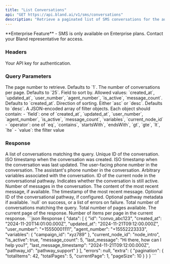 ```yaml
---
title: "List Conversations"
api: "GET https://api.bland.ai/v1/sms/conversations"
description: "Retrieve a paginated list of SMS conversations for the authenticated user, with filtering, sorting, and metadata."
---
```


<Info>
  **Enterprise Feature** - SMS is only available on Enterprise plans. Contact your Bland representative for access.
</Info>

### Headers

<ParamField header="authorization" type="string" required>
  Your API key for authentication.
</ParamField>

### Query Parameters

<ParamField query="page" type="number" required={false}>
  The page number to retrieve. Defaults to `1`.
</ParamField>

<ParamField query="pageSize" type="number" required={false}>
  The number of conversations per page. Defaults to `25`.
</ParamField>

<ParamField query="sortBy" type="string" required={false}>
  Field to sort by. Allowed values: `created_at`, `updated_at`, `user_number`, `agent_number`, `is_active`, `message_count`. Defaults to `created_at`.
</ParamField>

<ParamField query="sortDir" type="string" required={false}>
  Direction of sorting. Either `asc` or `desc`. Defaults to `desc`.
</ParamField>

<ParamField query="filters" type="object[]" required={false}>
  A JSON-encoded array of filter objects. Each object should contain:
  - `field`: one of `created_at`, `updated_at`, `user_number`, `agent_number`, `is_active`, `message_count`, `variables`, `current_node_id`
  - `operator`: one of `eq`, `contains`, `startsWith`, `endsWith`, `gt`, `gte`, `lt`, `lte`
  - `value`: the filter value
</ParamField>

### Response

<ResponseField name="data" type="array">
  A list of conversations matching the query.
</ResponseField>

<ResponseField name="data[].id" type="string">
  Unique ID of the conversation.
</ResponseField>

<ResponseField name="data[].created_at" type="string">
  ISO timestamp when the conversation was created.
</ResponseField>

<ResponseField name="data[].updated_at" type="string">
  ISO timestamp when the conversation was last updated.
</ResponseField>

<ResponseField name="data[].user_number" type="string">
  The user-facing phone number in the conversation.
</ResponseField>

<ResponseField name="data[].agent_number" type="string">
  The assistant's phone number in the conversation.
</ResponseField>

<ResponseField name="data[].variables" type="object">
  Arbitrary variables associated with the conversation.
</ResponseField>

<ResponseField name="data[].current_node_id" type="string">
  ID of the current node in the conversational pathway.
</ResponseField>

<ResponseField name="data[].is_active" type="boolean">
  Indicates whether the conversation is still active.
</ResponseField>

<ResponseField name="data[].message_count" type="number">
  Number of messages in the conversation.
</ResponseField>

<ResponseField name="data[].last_message" type="string|null">
  The content of the most recent message, if available.
</ResponseField>

<ResponseField name="data[].last_message_timestamp" type="string|null">
  The timestamp of the most recent message.
</ResponseField>

<ResponseField name="data[].pathway_id" type="string" required={false}>
  Optional ID of the conversational pathway, if configured.
</ResponseField>

<ResponseField name="data[].convo_pathways" type="object" required={false}>
  Optional pathway metadata if available.
</ResponseField>

<ResponseField name="errors" type="null|array">
  `null` on success, or a list of errors on failure.
</ResponseField>

<ResponseField name="extra.pagination.totalItems" type="number">
  Total number of conversations matching the query.
</ResponseField>

<ResponseField name="extra.pagination.totalPages" type="number">
  Total number of pages available.
</ResponseField>

<ResponseField name="extra.pagination.currentPage" type="number">
  The current page of the response.
</ResponseField>

<ResponseField name="extra.pagination.pageSize" type="number">
  Number of items per page in the current response.
</ResponseField>


<ResponseExample>
```json Response
{
  "data": [
    {
      "id": "convo_abc123",
      "created_at": "2024-11-20T14:01:00.000Z",
      "updated_at": "2024-11-21T09:12:00.000Z",
      "user_number": "+15550001111",
      "agent_number": "+15552223333",
      "variables": { "campaign_id": "xyz789" },
      "current_node_id": "node_intro",
      "is_active": true,
      "message_count": 5,
      "last_message": "Hi there, how can I help you?",
      "last_message_timestamp": "2024-11-21T09:12:00.000Z",
      "pathway_id": "pathway_support"
    }
  ],
  "errors": null,
  "extra": {
    "pagination": {
      "totalItems": 42,
      "totalPages": 5,
      "currentPage": 1,
      "pageSize": 10
    }
  }
}
```

</ResponseExample>


